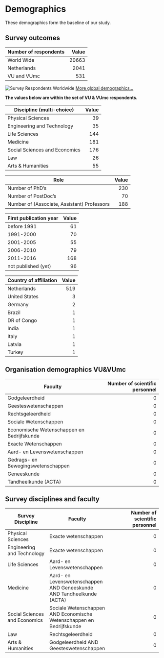 # Demographics
These demographics form the baseline of our study.

## Survey outcomes

| Number of respondents | Value |
| --- | ---: |
| World Wide | 20663 |
| Netherlands | 2041 |
| VU and VUmc | 531 |

![Survey Respondents Worldwide](./images/101world.png)
[More global demographics...](http://dashboard101innovations.silk.co/page/Demographics)

**The values below are within the set of VU & VUmc respondents.**

| Discipline (multi-choice) | Value |
| --- | ---: |
| Physical Sciences | 39 |
| Engineering and Technology | 35 |
| Life Sciences | 144 |
| Medicine | 181 |
| Social Sciences and Economics | 176 |
| Law | 26 |
| Arts & Humanities | 55 |

| Role | Value |
| --- | ---: |
| Number of PhD's | 230 |
| Number of PostDoc's | 70 |
| Number of (Associate, Assistant) Professors | 188 |

| First publication year | Value |
| --- | ---: |
| before 1991 | 61 |
| 1991-2000 | 70 |
| 2001-2005 | 55 |
| 2006-2010 | 79 |
| 2011-2016 | 168 |
| not published (yet) | 96 |

| Country of affiliation | Value |
| --- | ---: |
| Netherlands | 519 |
| United States | 3 |
| Germany | 2 |
| Brazil | 1 |
| DR of Congo | 1 |
| India | 1 |
| Italy | 1 |
| Latvia | 1 |
| Turkey | 1 |

## Organisation demographics VU&VUmc
| Faculty | Number of scientific personnel |
| --- | ---: |
| Godgeleerdheid | 0 |
| Geesteswetenschappen | 0 |
| Rechtsgeleerdheid | 0 |
| Sociale Wetenschappen | 0 |
| Economische Wetenschappen en Bedrijfskunde | 0 |
| Exacte Wetenschappen | 0 |
| Aard- en Levenswetenschappen | 0 |
| Gedrags- en Bewegingswetenschappen | 0 |
| Geneeskunde | 0 |
| Tandheelkunde (ACTA) | 0 |

## Survey disciplines and faculty
| Survey Discipline | Faculty | Number of scientific personnel |
| --- | --- | ---: |
| Physical Sciences | Exacte wetenschappen | 0 |
| Engineering and Technology | Exacte wetenschappen | 0 |
| Life Sciences | Aard- en Levenswetenschappen  | 0 |
| Medicine | Aard- en Levenswetenschappen AND Geneeskunde AND Tandheelkunde (ACTA) | 0 |
| Social Sciences and Economics | Sociale Wetenschappen AND Economische Wetenschappen en Bedrijfskunde | 0 |
| Law | Rechtsgeleerdheid | 0 |
| Arts & Humanities | Godgeleerdheid AND Geesteswetenschappen | 0 |
